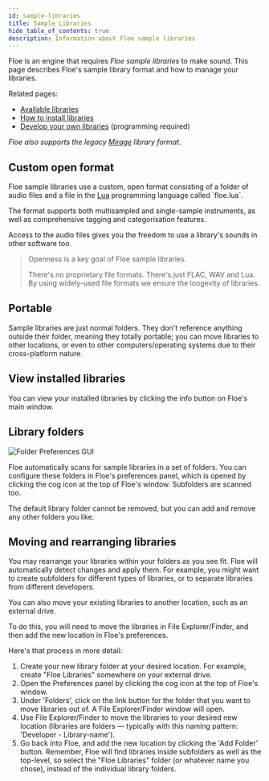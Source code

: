 ```yaml
---
id: sample-libraries
title: Sample Libraries
hide_table_of_contents: true
description: Information about Floe sample libraries
---
```


<!--
SPDX-FileCopyrightText: 2025 Sam Windell
SPDX-License-Identifier: MIT
-->

Floe is an engine that requires _Floe sample libraries_ to make sound. This page describes Floe's sample library format and how to manage your libraries.

Related pages:
- [Available libraries](/packages)
- [How to install libraries](../packages/install-packages)
- [Develop your own libraries](../develop/develop-libraries) (programming required)

_Floe also supports the legacy [Mirage](../about-the-project/mirage) library format_.

## Custom open format

Floe sample libraries use a custom, open format consisting of a folder of audio files and a file in the [Lua](https://en.wikipedia.org/wiki/Lua_(programming_language)) programming language called `floe.lua`. 

The format supports both multisampled and single-sample instruments, as well as comprehensive tagging and categorisation features.

Access to the audio files gives you the freedom to use a library's sounds in other software too.

> Openness is a key goal of Floe sample libraries. 
> 
> There's no proprietary file formats. There's just FLAC, WAV and Lua. By using widely-used file formats we ensure the longevity of libraries.


## Portable

Sample libraries are just normal folders. They don't reference anything outside their folder, meaning they totally portable; you can move libraries to other locations, or even to other computers/operating systems due to their cross-platform nature.


## View installed libraries

You can view your installed libraries by clicking the <FAIcon icon="fa-solid fa-info-circle" /> info button on Floe's main window.


## Library folders

![Folder Preferences GUI](/images/folder-preferences.png)

Floe automatically scans for sample libraries in a set of folders. You can configure these folders in Floe's preferences panel, which is opened by clicking the <FAIcon icon="fa-solid fa-cog" /> cog icon at the top of Floe's window. Subfolders are scanned too.

The default library folder cannot be removed, but you can add and remove any other folders you like.

## Moving and rearranging libraries

You may rearrange your libraries within your folders as you see fit. Floe will automatically detect changes and apply them. For example, you might want to create subfolders for different types of libraries, or to separate libraries from different developers.

You can also move your existing libraries to another location, such as an external drive. 

To do this, you will need to move the libraries in File Explorer/Finder, and then add the new location in Floe's preferences.

Here's that process in more detail:
1. Create your new library folder at your desired location. For example, create "Floe Libraries" somewhere on your external drive.
1. Open the Preferences panel by clicking the <FAIcon icon="fa-solid fa-cog" /> cog icon at the top of Floe's window.
1. Under 'Folders', click on the <FAIcon icon="fa-solid fa-external-link" /> link button for the folder that you want to move libraries out of. A File Explorer/Finder window will open.
1. Use File Explorer/Finder to move the libraries to your desired new location (libraries are folders — typically with this naming pattern: 'Developer - Library-name').
1. Go back into Floe, and add the new location by clicking the 'Add Folder' button. Remember, Floe will find libraries inside subfolders as well as the top-level, so select the "Floe Libraries" folder (or whatever name you chose), instead of the individual library folders.
